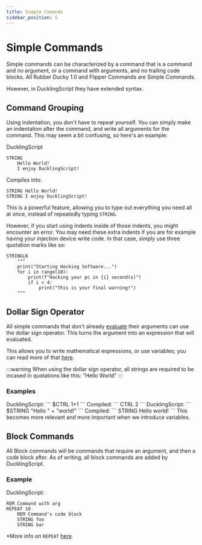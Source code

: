 ```yaml
---
title: Simple Comands
sidebar_position: 5
---
```



# Simple Commands
Simple commands can be characterized by a command that is a command and no argument, or a command with arguments, and no trailing code blocks. All Rubber Ducky 1.0 and Flipper Commands are Simple Commands.

However, in DucklingScript they have extended syntax.

## Command Grouping
Using indentation, you don't have to repeat yourself. You can simply make an indentation after the command, and write all arguments for the command. This may seem a bit confusing, so here's an example:

DucklingScript
```
STRING 
    Hello World!
    I enjoy DucklingScript!
```
Compiles into:
```
STRING Hello World!
STRING I enjoy DucklingScript!
```

This is a powerful feature, allowing you to type out everything you need all at once, instead of repeatedly typing `STRING`.

However, if you start using indents inside of those indents, you might encounter an error. You may need these extra indents if you are for example having your injection device write code. In that case, simply use three quotation marks like so:
```
STRINGLN
    """
    print("Starting Hacking Software...")
    for i in range(10):
        print(f"Hacking your pc in {i} second(s)")
        if i < 4:
            print("This is your final warning!")
    """
```

## Dollar Sign Operator
All simple commands that don't already [evaluate](/docs/expression-eval) their arguments can use the dollar sign operator. This turns the argument into an expression that will evaluated.

This allows you to write mathematical expressions, or use variables; you can read more of that [here](/docs/expression-eval).

:::warning
When using the dollar sign operator, all strings are required to be incased in quotations like this: "Hello World"
:::

### Examples
<Tabs>
  <TabItem value="example1" label="Example 1" default>
    DucklingScript:
    ```
    $CTRL 1+1
    ```
    Compiled:
    ```
    CTRL 2
    ```
  </TabItem>

  <TabItem value="example2" label="Example 2">
    DucklingScript:
    ```
    $STRING "Hello " + "world!"
    ```
    Compiled:
    ```
    STRING Hello world!
    ```
  </TabItem>
</Tabs>
This becomes more relevant and more important when we introduce variables.

## Block Commands
All Block commands will be commands that require an argument, and then a code block after. As of writing, all block commands are added by DucklingScript.

### Example
DucklingScript:
```
REM Command with arg
REPEAT 10
    REM Command's code block
    STRING foo
    STRING bar
```
*More info on `REPEAT` [here](/docs/flow-control#for-loops).